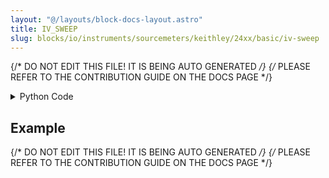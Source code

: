 ```yaml
---
layout: "@/layouts/block-docs-layout.astro"
title: IV_SWEEP
slug: blocks/io/instruments/sourcemeters/keithley/24xx/basic/iv-sweep
---
```


{/* DO NOT EDIT THIS FILE! IT IS BEING AUTO GENERATED */}
{/* PLEASE REFER TO THE CONTRIBUTION GUIDE ON THE DOCS PAGE */}


<PythonDocsDisplay docstring={docstring} />
<details>
<summary>Python Code</summary>

```python
import serial
import numpy as np
from flojoy import SerialConnection, flojoy, OrderedPair, Vector
from typing import cast


@flojoy(deps={"pyserial": "3.5"}, inject_connection=True)
def IV_SWEEP(
    connection: SerialConnection, default: OrderedPair | Vector
) -> OrderedPair:
    """The IV_SWEEP node takes an I-V curve measurement with a Keithley 2400 source meter, send voltages, and measures currents.

    Inputs
    ------
    default: OrderedPair | Vector
        The voltages to send to the Keithley 2400 source meter.

    Parameters
    ----------
    connection: Serial
        The open connection with the Keithley2400 source meter.

    Returns
    -------
    OrderedPair
    """

    # Start serial communication with the instrument
    ser = cast(serial.Serial, connection.get_handle())

    if ser is None:
        raise ValueError("Serial communication is not open")

    # Keithley 2400 Configuration
    ser.write(b"*RST\n")  # reinitialisation of the instrument
    ser.write(
        b":SOUR:FUNC:MODE VOLT\n"
    )  # Sourcing tension ser.write(b':SENS:FUNC "CURR"\n')  # Measuring current
    ser.write(
        b":SENS:CURR:PROT 1.05\n"
    )  # Current protection set at 1.05A (Keithley 2400)

    match default:
        case OrderedPair():
            voltages = default.y
        case Vector():
            voltages = default.v

    currents_neg: list[float] = []  # measured currents

    for voltage in voltages:
        ser.write(b":SOUR:VOLT %f\n" % voltage)  # Source Tension (V)
        ser.write(b":OUTP ON\n")  # Instrument output open
        ser.write(b":INIT\n")  # Start measuring
        ser.write(b":FETC?\n")  # Retrieve the measured values

        current_str = ser.readline().decode("ascii").strip()  # Save answers in a string
        voltage_current_values = current_str.split(",")  # Split the string
        currents_neg.append(-float(voltage_current_values[1]))

        ser.write(b":OUTP OFF\n")  # Close output from Instrument

    # Close Serial Communication
    ser.close()

    return OrderedPair(x=voltages, y=np.array(currents_neg))

```

[Find this Flojoy Block on GitHub](https://github.com/flojoy-ai/blocks/blob/main/blocks/IO/INSTRUMENTS/SOURCEMETERS/KEITHLEY/24XX/BASIC/IV_SWEEP/IV_SWEEP.py)

</details>

## Example


<GetHelpWidget />


<AppDisplay app={app} blockName="IV_SWEEP" client:visible />


<Example />

{/* DO NOT EDIT THIS FILE! IT IS BEING AUTO GENERATED */}
{/* PLEASE REFER TO THE CONTRIBUTION GUIDE ON THE DOCS PAGE */}
